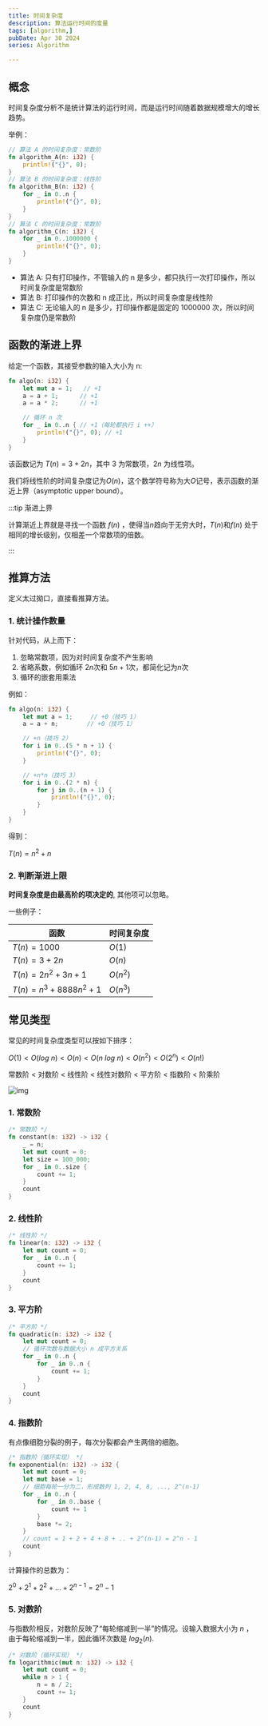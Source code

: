 ```yaml
---
title: 时间复杂度
description: 算法运行时间的度量
tags: [algorithm,]
pubDate: Apr 30 2024
series: Algorithm

---
```


## 概念

时间复杂度分析不是统计算法的运行时间，而是运行时间随着数据规模增大的增长趋势。

举例：

```rust
// 算法 A 的时间复杂度：常数阶
fn algorithm_A(n: i32) {
    println!("{}", 0);
}
// 算法 B 的时间复杂度：线性阶
fn algorithm_B(n: i32) {
    for _ in 0..n {
        println!("{}", 0);
    }
}
// 算法 C 的时间复杂度：常数阶
fn algorithm_C(n: i32) {
    for _ in 0..1000000 {
        println!("{}", 0);
    }
}
```
- 算法 A: 只有打印操作，不管输入的 n 是多少，都只执行一次打印操作，所以时间复杂度是常数阶
- 算法 B: 打印操作的次数和 n 成正比，所以时间复杂度是线性阶
- 算法 C: 无论输入的 n 是多少，打印操作都是固定的 1000000 次，所以时间复杂度仍是常数阶

## 函数的渐进上界

给定一个函数，其接受参数的输入大小为 n:

```rust
fn algo(n: i32) {
    let mut a = 1;   // +1
    a = a + 1;      // +1
    a = a * 2;      // +1

    // 循环 n 次
    for _ in 0..n { // +1（每轮都执行 i ++）
        println!("{}", 0); // +1
    }
}
```

该函数记为 $T(n) = 3 + 2n$，其中 $3$ 为常数项，$2n$ 为线性项。

我们将线性阶的时间复杂度记为$O(n)$，这个数学符号称为大$O$记号，表示函数的渐近上界（asymptotic upper bound）。

:::tip 渐进上界

计算渐近上界就是寻找一个函数 $f(n)$ ，使得当$n$趋向于无穷大时，$T(n)$和$f(n)$ 处于相同的增长级别，仅相差一个常数项的倍数。

:::

## 推算方法

定义太过拗口，直接看推算方法。

### 1. 统计操作数量

针对代码，从上而下：

1. 忽略常数项，因为对时间复杂度不产生影响
2. 省略系数，例如循环 $2n$次和 $5n+1$次，都简化记为$n$次
3. 循环的嵌套用乘法


例如：

```rust
fn algo(n: i32) {
    let mut a = 1;     // +0（技巧 1）
    a = a + n;        // +0（技巧 1）

    // +n（技巧 2）
    for i in 0..(5 * n + 1) {
        println!("{}", 0);
    }

    // +n*n（技巧 3）
    for i in 0..(2 * n) {
        for j in 0..(n + 1) {
            println!("{}", 0);
        }
    }
}
```

得到：

$T(n) = n^2+n$

### 2. 判断渐进上限

**时间复杂度是由最高阶的项决定的**, 其他项可以忽略。

一些例子：

| 函数 | 时间复杂度 |
| --- | --- |
| $T(n) = 1000$| $O(1)$ |
| $T(n) = 3 + 2n$ | $O(n)$ |
| $T(n) = 2n^2 + 3n + 1$ | $O(n^2)$ |
| $T(n) = n^3 + 8888n^2 + 1$ | $O(n^3)$ |


## 常见类型

常见的时间复杂度类型可以按如下排序：

$O(1) < O(log\ n) < O(n) < O(n\ log\ n) < O(n^2) < O(2^n) < O(n!)$

常数阶 < 对数阶 < 线性阶 < 线性对数阶 < 平方阶 < 指数阶 < 阶乘阶

![img](https://www.hello-algo.com/chapter_computational_complexity/time_complexity.assets/time_complexity_common_types.png)

### 1. 常数阶

```rust
/* 常数阶 */
fn constant(n: i32) -> i32 {
    _ = n;
    let mut count = 0;
    let size = 100_000;
    for _ in 0..size {
        count += 1;
    }
    count
}
```

### 2. 线性阶

```rust
/* 线性阶 */
fn linear(n: i32) -> i32 {
    let mut count = 0;
    for _ in 0..n {
        count += 1;
    }
    count
}
```

### 3. 平方阶

```rust
/* 平方阶 */
fn quadratic(n: i32) -> i32 {
    let mut count = 0;
    // 循环次数与数据大小 n 成平方关系
    for _ in 0..n {
        for _ in 0..n {
            count += 1;
        }
    }
    count
}
```

### 4. 指数阶

有点像细胞分裂的例子，每次分裂都会产生两倍的细胞。

```rust
/* 指数阶（循环实现） */
fn exponential(n: i32) -> i32 {
    let mut count = 0;
    let mut base = 1;
    // 细胞每轮一分为二，形成数列 1, 2, 4, 8, ..., 2^(n-1)
    for _ in 0..n {
        for _ in 0..base {
            count += 1
        }
        base *= 2;
    }
    // count = 1 + 2 + 4 + 8 + .. + 2^(n-1) = 2^n - 1
    count
}
```

计算操作的总数为：

$2^0 + 2^1 + 2^2 +... + 2^{n-1} = 2^n - 1$

### 5. 对数阶

与指数阶相反，对数阶反映了“每轮缩减到一半”的情况。设输入数据大小为 $n$ ，由于每轮缩减到一半，因此循环次数是 $log_2(n)$.

```rust
/* 对数阶（循环实现） */
fn logarithmic(mut n: i32) -> i32 {
    let mut count = 0;
    while n > 1 {
        n = n / 2;
        count += 1;
    }
    count
}
```
